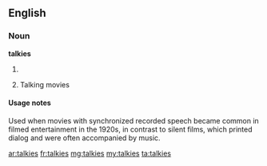 ==English==

===Noun===
'''talkies'''

# {{plural of|talkie}}
# {{context|dated}} Talking movies

====Usage notes====
Used when movies with synchronized recorded speech became common in filmed entertainment in the 1920s, in contrast to silent films, which printed dialog and were often accompanied by music.

[[ar:talkies]]
[[fr:talkies]]
[[mg:talkies]]
[[my:talkies]]
[[ta:talkies]]